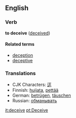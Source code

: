 ==English==
===Verb===
'''to deceive''' ([[deceived]])

====Related terms====
*[[deception]]
*[[deceptive]]

===Translations===
*CJK Characters: [[迋]]
*Finnish: [[huijata]], [[pettää]]
*German: [[betrügen]], [[täuschen]]
*Russian: [[обманывать]]
[[it:deceive]]
[[pt:Deceive]]